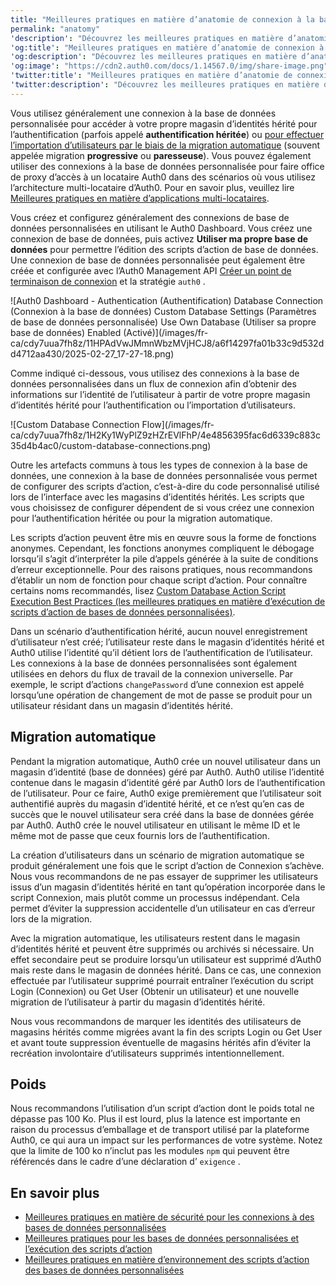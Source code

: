 ```yaml
---
title: "Meilleures pratiques en matière d’anatomie de connexion à la base de données personnalisées"
permalink: "anatomy"
'description': "Découvrez les meilleures pratiques en matière d’anatomie de connexion à la base de données personnalisée."
'og:title': "Meilleures pratiques en matière d’anatomie de connexion à la base de données personnalisées"
'og:description': "Découvrez les meilleures pratiques en matière d’anatomie de connexion à la base de données personnalisée."
'og:image': "https://cdn2.auth0.com/docs/1.14567.0/img/share-image.png"
'twitter:title': "Meilleures pratiques en matière d’anatomie de connexion à la base de données personnalisées"
'twitter:description': "Découvrez les meilleures pratiques en matière d’anatomie de connexion à la base de données personnalisée."
---
```


Vous utilisez généralement une connexion à la base de données personnalisée pour accéder à votre propre magasin d’identités hérité pour l’authentification (parfois appelé **authentification héritée**) ou [pour effectuer l’importation d’utilisateurs par le biais de la migration automatique](/docs/fr-ca/manage-users/user-migration/configure-automatic-migration-from-your-database) (souvent appelée migration **progressive** ou **paresseuse**). Vous pouvez également utiliser des connexions à la base de données personnalisée pour faire office de proxy d’accès à un locataire Auth0 dans des scénarios où vous utilisez l’architecture multi-locataire d’Auth0. Pour en savoir plus, veuillez lire [Meilleures pratiques en matière d’applications multi-locataires](/docs/fr-ca/get-started/auth0-overview/create-tenants/multi-tenant-apps-best-practices).

Vous créez et configurez généralement des connexions de base de données personnalisées en utilisant le <Tooltip href="/docs/fr-ca/glossary?term=auth0-dashboard" tip="Auth0 Dashboard
Principal produit d’Auth0 pour configurer vos services." cta="Voir le glossaire">Auth0 Dashboard</Tooltip>. Vous créez une connexion de base de données, puis activez **Utiliser ma propre base de données** pour permettre l’édition des scripts d’action de base de données. Une connexion de base de données personnalisée peut également être créée et configurée avec l’Auth0 <Tooltip href="/docs/fr-ca/glossary?term=management-api" tip="Management API
Un produit permettant aux clients d’effectuer des tâches administratives." cta="Voir le glossaire">Management API</Tooltip> [Créer un point de terminaison de connexion](https://auth0.com/docs/api/management/v2#!/Connections/post_connections) et la stratégie `auth0` .

<Frame>![Auth0 Dashboard - Authentication (Authentification) Database Connection (Connexion à la base de données) Custom Database Settings (Paramètres de base de données personnalisée) Use Own Database (Utiliser sa propre base de données) Enabled (Activé)](/images/fr-ca/cdy7uua7fh8z/11HPAdVwJMmnWbzMVjHCJ8/a6f14297fa01b33c9d532dd4712aa430/2025-02-27_17-27-18.png)</Frame>

Comme indiqué ci-dessous, vous utilisez des connexions à la base de données personnalisées dans un flux de connexion afin d’obtenir des informations sur l’identité de l’utilisateur à partir de votre propre magasin d’identités hérité pour l’authentification ou l’importation d’utilisateurs.

<Frame>![Custom Database Connection Flow](/images/fr-ca/cdy7uua7fh8z/1H2Ky1WyPlZ9zHZrEVlFhP/4e4856395fac6d6339c883c35d4b4ac0/custom-database-connections.png)</Frame>

Outre les artefacts communs à tous les types de connexion à la base de données, une connexion à la base de données personnalisée vous permet de configurer des scripts d’action, c’est-à-dire du code personnalisé utilisé lors de l’interface avec les magasins d’identités hérités. Les scripts que vous choisissez de configurer dépendent de si vous créez une connexion pour l’authentification héritée ou pour la migration automatique.

Les scripts d’action peuvent être mis en œuvre sous la forme de fonctions anonymes. Cependant, les fonctions anonymes compliquent le débogage lorsqu’il s’agit d’interpréter la pile d’appels générée à la suite de conditions d’erreur exceptionnelle. Pour des raisons pratiques, nous recommandons d’établir un nom de fonction pour chaque script d’action. Pour connaître certains noms recommandés, lisez [Custom Database Action Script Execution Best Practices (les meilleures pratiques en matière d’exécution de scripts d’action de bases de données personnalisées)](/docs/fr-ca/authenticate/database-connections/custom-db/custom-database-connections-scripts/execution).

Dans un scénario d’authentification hérité, aucun nouvel enregistrement d’utilisateur n’est créé; l’utilisateur reste dans le magasin d’identités hérité et Auth0 utilise l’identité qu’il détient lors de l’authentification de l’utilisateur. Les connexions à la base de données personnalisées sont également utilisées en dehors du flux de travail de la connexion universelle. Par exemple, le script d’actions `changePassword` d’une connexion est appelé lorsqu’une opération de changement de mot de passe se produit pour un utilisateur résidant dans un magasin d’identités hérité.

## Migration automatique

Pendant la migration automatique, Auth0 crée un nouvel utilisateur dans un magasin d’identité (base de données) géré par Auth0. Auth0 utilise l’identité contenue dans le magasin d’identité géré par Auth0 lors de l’authentification de l’utilisateur. Pour ce faire, Auth0 exige premièrement que l’utilisateur soit authentifié auprès du magasin d’identité hérité, et ce n’est qu’en cas de succès que le nouvel utilisateur sera créé dans la base de données gérée par Auth0. Auth0 crée le nouvel utilisateur en utilisant le même ID et le même mot de passe que ceux fournis lors de l’authentification.

La création d’utilisateurs dans un scénario de migration automatique se produit généralement une fois que le script d’action de Connexion s’achève. Nous vous recommandons de ne pas essayer de supprimer les utilisateurs issus d’un magasin d’identités hérité en tant qu’opération incorporée dans le script Connexion, mais plutôt comme un processus indépendant. Cela permet d’éviter la suppression accidentelle d’un utilisateur en cas d’erreur lors de la migration.

Avec la migration automatique, les utilisateurs restent dans le magasin d’identités hérité et peuvent être supprimés ou archivés si nécessaire. Un effet secondaire peut se produire lorsqu’un utilisateur est supprimé d’Auth0 mais reste dans le magasin de données hérité. Dans ce cas, une connexion effectuée par l’utilisateur supprimé pourrait entraîner l’exécution du script Login (Connexion) ou Get User (Obtenir un utilisateur) et une nouvelle migration de l’utilisateur à partir du magasin d’identités hérité.

Nous vous recommandons de marquer les identités des utilisateurs de magasins hérités comme migrées avant la fin des scripts Login ou Get User et avant toute suppression éventuelle de magasins hérités afin d’éviter la recréation involontaire d’utilisateurs supprimés intentionnellement.

## Poids

Nous recommandons l’utilisation d’un script d’action dont le poids total ne dépasse pas 100 Ko. Plus il est lourd, plus la latence est importante en raison du processus d’emballage et de transport utilisé par la plateforme Auth0, ce qui aura un impact sur les performances de votre système. Notez que la limite de 100 ko n’inclut pas les modules `npm` qui peuvent être référencés dans le cadre d’une déclaration d’ `exigence` .

## En savoir plus

* [Meilleures pratiques en matière de sécurité pour les connexions à des bases de données personnalisées](/docs/fr-ca/authenticate/database-connections/custom-db/custom-database-connections-scripts/connection-security)
* [Meilleures pratiques pour les bases de données personnalisées et l’exécution des scripts d’action](/docs/fr-ca/authenticate/database-connections/custom-db/custom-database-connections-scripts/execution)
* [Meilleures pratiques en matière d’environnement des scripts d’action des bases de données personnalisées](/docs/fr-ca/authenticate/database-connections/custom-db/custom-database-connections-scripts/environment)
